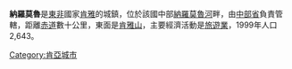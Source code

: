 {{Infobox settlement
|official_name      = 納羅莫魯
|settlement_type    = 
|nickname           =  
|image_flag         = 
|flag_size          =
|image_skyline      = 
|imagesize          =
|image_caption      = 
|pushpin_map        = Kenya
|mapsize            = 200px
|map_caption        = 
|coordinates_display = inline,title
|coordinates_region = KE
|subdivision_type   = 國家
|subdivision_type1  = 省
|subdivision_name   = {{flag|Kenya}}
|subdivision_name1  = [[中部省_(肯雅)|中部省]]
|established_title  = 
|established_date   =  
|population_as_of   = 1999
|population_urban   = 2643
|population_metro   =
|population_note    = 
|population_total   = 
|timezone           = [[東非時間|東非時間]]
|utc_offset         = +3
|latd= 0 |latm=10 |latNS=S |longd=37 |longm=01 |longEW=E
|elevation_ft       = 
|elevation_m        = 
|footnotes          =
|website= 
}}

'''納羅莫魯'''是[[東非|東非]]國家[[肯雅|肯雅]]的城鎮，位於該國中部[[納羅莫魯河|納羅莫魯河]]畔，由[[中部省_(肯雅)|中部省]]負責管轄，距離[[赤道|赤道]]數十公里，東面是[[肯雅山|肯雅山]]，主要經濟活動是[[旅遊業|旅遊業]]，1999年人口2,643。

[[Category:肯亞城市|Category:肯亞城市]]

{{Kenya-stub}}